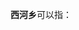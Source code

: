 '''西河乡'''可以指：
{{PRC admin/disambig|14/05/22/202/000|14/11/82/200/000|51/13/21/246/000|51/34/32/206/000|52/03/28/200/000}}
{{disambig|cat=三字中国乡名消歧义}}